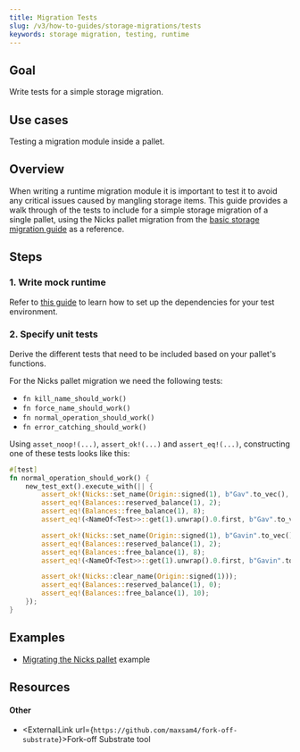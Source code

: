 ```yaml
---
title: Migration Tests
slug: /v3/how-to-guides/storage-migrations/tests
keywords: storage migration, testing, runtime
---
```


## Goal

Write tests for a simple storage migration.

## Use cases

Testing a migration module inside a pallet.

## Overview

When writing a runtime migration module it is important to test it to avoid any critical issues caused by mangling storage items. This
guide provides a walk through of the tests to include for a simple storage migration of a single pallet, using the Nicks pallet 
migration from the [basic storage migration guide](./basics) as a reference.

## Steps

### 1. Write mock runtime 
Refer to [this guide](../testing/basics) to learn how to set up the dependencies for your test environment.

### 2. Specify unit tests
Derive the different tests that need to be included based on your pallet's functions. 

For the Nicks pallet migration we need the following tests:

- `fn kill_name_should_work()` 
- `fn force_name_should_work()`
- `fn normal_operation_should_work()`
- `fn error_catching_should_work()` 

Using `asset_noop!(...)`, `assert_ok!(...)` and `assert_eq!(...)`, constructing one of these tests looks like this:

```rust
#[test]
fn normal_operation_should_work() {
	new_test_ext().execute_with(|| {
		assert_ok!(Nicks::set_name(Origin::signed(1), b"Gav".to_vec(), None));
		assert_eq!(Balances::reserved_balance(1), 2);
		assert_eq!(Balances::free_balance(1), 8);
		assert_eq!(<NameOf<Test>>::get(1).unwrap().0.first, b"Gav".to_vec());

		assert_ok!(Nicks::set_name(Origin::signed(1), b"Gavin".to_vec(), None));
		assert_eq!(Balances::reserved_balance(1), 2);
		assert_eq!(Balances::free_balance(1), 8);
		assert_eq!(<NameOf<Test>>::get(1).unwrap().0.first, b"Gavin".to_vec());

		assert_ok!(Nicks::clear_name(Origin::signed(1)));
		assert_eq!(Balances::reserved_balance(1), 0);
		assert_eq!(Balances::free_balance(1), 10);
	});
}
```

## Examples

- [Migrating the Nicks pallet](https://github.com/substrate-developer-hub/migration-example/pull/2/files) example

## Resources

#### Other
- <ExternalLink url={`https://github.com/maxsam4/fork-off-substrate`}>Fork-off Substrate tool </ExternalLink>

